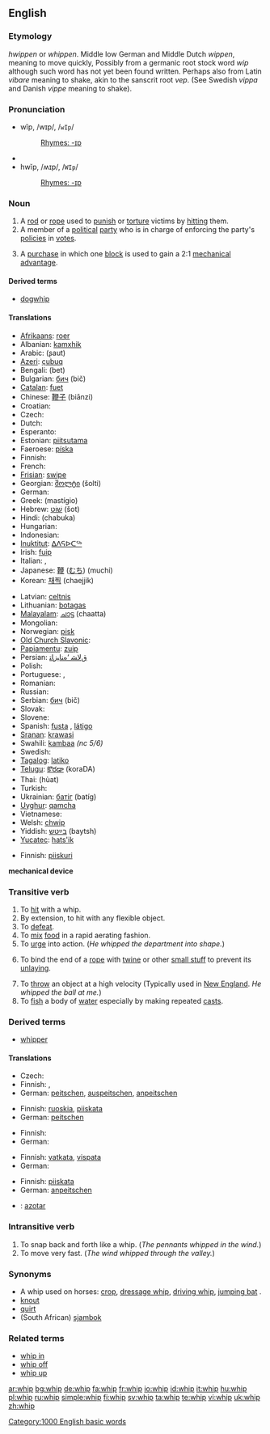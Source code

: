 ==English==

===Etymology===
{{ME.}} ''hwippen'' or ''whippen''. Middle low German and Middle Dutch ''wippen'', meaning to move quickly, Possibly from a germanic root stock word ''wip'' although such word has not yet been found written. Perhaps also from Latin ''vibare'' meaning to shake, akin to the sanscrit root ''vep''. (See Swedish ''vippa'' and Danish ''vippe'' meaning to shake).

===Pronunciation===
* wĭp, /wɪp/, /<tt>wIp</tt>/
*: [[Rhymes:English:-ɪp|Rhymes: -ɪp]]
* {{audio|en-us-whip.ogg|Audio (US)}}
* hwĭp, /ʍɪp/, /<tt>WIp</tt>/
*: [[Rhymes:English:-ɪp|Rhymes: -ɪp]]

===Noun===
{{en-noun}}

# A [[rod]] or [[rope]] used to [[punish]] or [[torture]] victims by [[hit]]ting them.
# A member of a [[political]] [[party]] who is in charge of enforcing the party's [[policy|policies]] in [[vote]]s.
# {{nautical}} A [[purchase]] in which one [[block]] is used to gain a 2:1 [[mechanical advantage]].

====Derived terms====
* [[dogwhip]]

====Translations====
{{trans-top|rod}}
* [[Afrikaans]]: [[roer]]
* Albanian: [[kamxhik]]
* Arabic: {{ARchar|[[سوط]]}} (ʂaut) {{m}}
* [[Azeri]]: [[çubuq]]
* Bengali: (bet)
* Bulgarian: [[бич]] (bič) {{m}}
* [[Catalan]]: [[fuet]] {{m}}
* Chinese: [[鞭子]] (biānzi)
* Croatian: {{t-|hr|bič|m}}
* Czech: {{t-|cs|bič|m}}
* Dutch: {{t+|nl|zweep}}
* Esperanto: {{t-|eo|vipo|xs=Esperanto}}
* Estonian: [[piitsutama]]
* Faeroese: [[píska]]
* Finnish: {{t+|fi|piiska}}
* French: {{t+|fr|fouet|m}}
* [[Frisian]]: [[swipe]]
* Georgian: [[შოლტი]] (šolti)
* German: {{t-|de|Peitsche|f}}
* Greek: {{t|el|μαστίγιο|m|sc=Grek}} (mastígio)
* Hebrew: [[שוט|שׁוֹט]] (šot) {{m}}
* Hindi: (chabuka)
* Hungarian: {{t-|hu|felhúzókötél}}
* Indonesian: {{t+|id|cemeti|xs=Indonesian}}
* [[Inuktitut]]: [[ᐃᐱᕋᐅᑕᖅ]]
* Irish: [[fuip]]
* Italian: {{t-|it|frusta|f}}, {{t+|it|nerbo|m}}
* Japanese: [[鞭]] ([[むち]]) (muchi)
* Korean: [[채찍]] (chaejjik)
{{trans-mid}}
* Latvian: [[celtnis]]
* Lithuanian: [[botagas]]
* [[Malayalam]]: [[ചാട്ട]] (chaatta)
* Mongolian: {{t-|mn|ташуур|tr=tašuur|sc=Cyrl|xs=Mongolian}}
* Norwegian: [[pisk]]
* [[Old Church Slavonic]]: {{tø|cu|бичь|m|tr=bičĭ|sc=Cyrl|xs=Old Church Slavonic}}
* [[Papiamentu]]: [[zuip]]
* Persian: [[ﻕﻻﺸ ‘ﻩﻨﺎﻴﺯﺎﺘ]]
* Polish: {{t+|pl|bat|m}}
* Portuguese: {{t+|pt|chicote|m}}, {{t+|pt|açoite|m}}
* Romanian: {{t-|ro|bici}}
* Russian: {{t+|ru|кнут|m|tr=knut|sc=Cyrl}}
* Serbian: [[бич]] (bič) {{m}}
* Slovak: {{t-|sk|bič|m}}
* Slovene: {{t+|sl|bič|m}}
* Spanish: [[fusta]] {{f}}, [[látigo]] {{m}}
* [[Sranan]]: [[krawasi]]
* Swahili: [[kambaa]] ''(nc 5/6)''
* Swedish: {{t+|sv|piska|f}}
* [[Tagalog]]: [[latiko]]
* [[Telugu]]: [[కొరడా]] (koraDA)
* Thai: {{THchar|[[หวด]]}} (hùat)
* Turkish: {{t-|tr|kamçi}}
* Ukrainian: [[батіг]] (batíg) {{m}}
* [[Uyghur]]: [[qamcha]]
* Vietnamese: {{t+|vi|roi|xs=Vietnamese}}
* Welsh: [[chwip]]
* Yiddish: [[בײַטש]] (baytsh) {{f}}
* [[Yucatec]]: [[hats'ik]]
{{trans-bottom}}

{{trans-top|party policy enforcer}}
* Finnish: [[piiskuri]]
{{trans-bottom}}

'''mechanical device'''

===Transitive verb===
{{rfc-trverb|Transitive verb}}
{{en-verb|whip|p|ing}}

# To [[hit]] with a whip.
# By extension, to hit with any flexible object.
# To [[defeat]].
# To [[mix]] [[food]] in a rapid aerating fashion.
# To [[urge]] into action. (''He whipped the department into shape.'')
# {{nautical}} To bind the end of a [[rope]] with [[twine]] or other [[small stuff]] to prevent its [[unlay]]ing.
# To [[throw]] an object at a high velocity (Typically used in [[New England]]. ''He whipped the ball at me.'')
# To [[fish]] a body of [[water]] especially by making repeated [[cast]]s.

===Derived terms===
* [[whipper]]

====Translations====
{{trans-top|To hit with a whip}}
* Czech: {{t-|cs|bičovat}}
* Finnish: {{t-|fi|ruoskia}}, {{t+|fi|piiskata}}
* German: [[peitschen]], [[auspeitschen]], [[anpeitschen]]
{{trans-mid}}
{{trans-bottom}}

{{trans-top|By extension, to hit with any flexible object}}
* Finnish: [[ruoskia]], [[piiskata]]
* German: [[peitschen]]
{{trans-mid}}
{{trans-bottom}}

{{trans-top|To defeat}}
* Finnish: {{t-|fi|piestä}}
* German: {{t+|de|schlagen}}
{{trans-mid}}
{{trans-bottom}}

{{trans-top|To mix food in a rapid aerating fashion}}
* Finnish: [[vatkata]], [[vispata]]
* German: {{t+|de|schlagen}}
{{trans-mid}}
{{trans-bottom}}

{{trans-top|To urge into action}}
* Finnish: [[piiskata]]
* German: [[anpeitschen]]
{{trans-mid}}
{{trans-bottom}}

{{checktrans-top}}
* {{ttbc|Spanish}}: [[azotar]]
{{trans-mid}}
{{trans-bottom}}

===Intransitive verb===
{{en-verb|whip|p|ing}}

# To snap back and forth like a whip.  (''The pennants whipped in the wind.'')
# To move very fast.  (''The wind whipped through the valley.'')

===Synonyms===
* A whip used on horses: [[crop]], [[dressage whip]], [[driving whip]], [[jumping bat]] .
* [[knout]]
* [[quirt]]
* (South African) [[sjambok]]

===Related terms===
* [[whip in]]
* [[whip off]]
* [[whip up]]

[[Category:1000 English basic words]]

[[ar:whip]]
[[bg:whip]]
[[de:whip]]
[[fa:whip]]
[[fr:whip]]
[[io:whip]]
[[id:whip]]
[[it:whip]]
[[hu:whip]]
[[pl:whip]]
[[ru:whip]]
[[simple:whip]]
[[fi:whip]]
[[sv:whip]]
[[ta:whip]]
[[te:whip]]
[[vi:whip]]
[[uk:whip]]
[[zh:whip]]